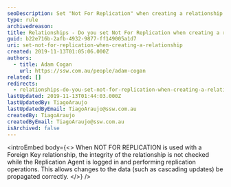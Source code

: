 ```yaml
---
seoDescription: Set "Not For Replication" when creating a relationship to ensure data integrity during replication operations.
type: rule
archivedreason:
title: Relationships - Do you set Not For Replication when creating a relationship?
guid: b22e716b-2afb-4932-9877-ff149005a1d7
uri: set-not-for-replication-when-creating-a-relationship
created: 2019-11-13T01:05:06.000Z
authors:
  - title: Adam Cogan
    url: https://ssw.com.au/people/adam-cogan
related: []
redirects:
  - relationships-do-you-set-not-for-replication-when-creating-a-relationship
lastUpdated: 2019-11-13T01:44:03.000Z
lastUpdatedBy: TiagoAraujo
lastUpdatedByEmail: TiagoAraujo@ssw.com.au
createdBy: TiagoAraujo
createdByEmail: TiagoAraujo@ssw.com.au
isArchived: false
---
```


<introEmbed
  body={<>
When NOT FOR REPLICATION is used with a Foreign Key relationship, the integrity of the relationship is not checked while the Replication Agent is logged in and performing replication operations. This allows changes to the data (such as cascading updates) be propagated correctly.
  </>}
/>
